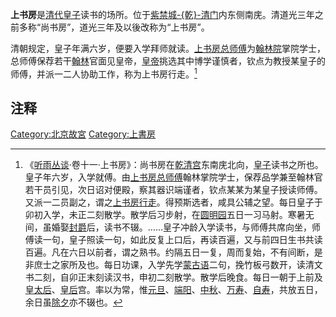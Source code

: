 {{他用 | subject=清朝皇子讀書的場所 | other=同名的中國大陸電視劇 | 上書房 (電視劇)}}

'''上书房'''是[[清代|清代]][[皇子|皇子]]读书的场所。位于[[紫禁城|紫禁城]][[乾清门|-{乾}-清门]]内东侧南庑。清道光三年之前多称“尚书房”，道光三年及以後改称为“上书房”。

清朝规定，皇子年满六岁，便要入学拜师就读。[[上书房总师傅|上书房总师傅]]为[[翰林院|翰林院]]掌院学士，总师傅保荐若干[[翰林|翰林]]官面见皇帝，[[皇帝|皇帝]]挑选其中博学谨慎者，钦点为教授某皇子的师傅，并派一二人协助工作，称为上书房行走。<ref>《[[听雨丛谈|听雨丛谈]]·卷十一·上书房》：尚书房在[[乾清宫|乾清宫]]东南庑北向，[[皇子|皇子]]读书之所也。皇子年六岁，入学就傅。由[[上书房总师傅|上书房总师傅]]翰林掌院学士，保荐品学兼至翰林官若干员引见，次日诏对便殿，察其器识端谨者，钦点某某为某皇子授读师傅。又派一二员副之，谓之[[上书房行走|上书房行走]]。得预斯选者，咸具公辅之望。每日皇子于卯初入学，未正二刻散学。散学后习步射，在[[圆明园|圆明园]]五日一习马射。寒暑无间，虽婚娶[[封爵|封爵]]后，读书不辍。……皇子冲龄入学读书，与师傅共席向坐，师傅读一句，皇子照读一句，如此反复上口后，再读百遍，又与前四日生书共读百遍。凡在六日以前者，谓之熟书。约隔五日一复，周而复始，不有间断，是非庶士之家所及也。每日功课，入学先学[[蒙古语|蒙古语]]二句，挽竹板弓数开，读清文书二刻，自卯正末刻读汉书，申初二刻散学。散学后晚食。每日一朝于上前及[[皇太后|皇太后]]、[[皇后|皇后]]宫。率以为常，惟[[年初一|元旦]]、[[中華端午節|端阳]]、[[中秋|中秋]]、[[萬壽節|万寿]]、[[生日|自寿]]，共放五日，余日虽[[除夕|除夕]]亦不辍也。</ref>

==注释==
{{reflist}}

[[Category:北京故宮|Category:北京故宮]]
[[Category:上書房|Category:上書房]]